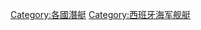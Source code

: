 {{Commonscat|Submarines of Spain}}

[[Category:各國潛艇|Category:各國潛艇]]
[[Category:西班牙海军舰艇|Category:西班牙海军舰艇]]